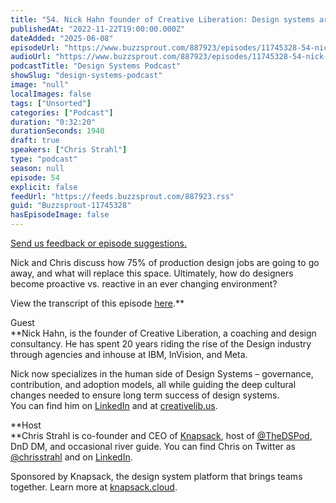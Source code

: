 ```yaml
---
title: "54. Nick Hahn founder of Creative Liberation: Design systems are going to reduce the need for early career designers by 75%"
publishedAt: "2022-11-22T19:00:00.000Z"
dateAdded: "2025-06-08"
episodeUrl: "https://www.buzzsprout.com/887923/episodes/11745328-54-nick-hahn-founder-of-creative-liberation-design-systems-are-going-to-reduce-the-need-for-early-career-designers-by-75.mp3"
audioUrl: "https://www.buzzsprout.com/887923/episodes/11745328-54-nick-hahn-founder-of-creative-liberation-design-systems-are-going-to-reduce-the-need-for-early-career-designers-by-75.mp3"
podcastTitle: "Design Systems Podcast"
showSlug: "design-systems-podcast"
image: "null"
localImages: false
tags: ["Unsorted"]
categories: ["Podcast"]
duration: "0:32:20"
durationSeconds: 1940
draft: true
speakers: ["Chris Strahl"]
type: "podcast"
season: null
episode: 54
explicit: false
feedUrl: "https://feeds.buzzsprout.com/887923.rss"
guid: "Buzzsprout-11745328"
hasEpisodeImage: false
---
```

[Send us feedback or episode suggestions.](https://www.buzzsprout.com/twilio/text_messages/887923/open_sms)

Nick and Chris discuss how 75% of production design jobs are going to go away, and what will replace this space. Ultimately, how do designers become proactive vs. reactive in an ever changing environment?

View the transcript of this episode [here](https://docs.google.com/document/d/14uRHUGUILHL1OovyUfIiZyoCCTxH7fAx/edit).**  
  
Guest  
**Nick Hahn, is the founder of Creative Liberation, a coaching and design consultancy. He has spent 20 years riding the rise of the Design industry through agencies and inhouse at IBM, InVision, and Meta.  
  
Nick now specializes in the human side of Design Systems – governance, contribution, and adoption models, all while guiding the deep cultural changes needed to ensure long term success of design systems.  
You can find him on [LinkedIn](https://www.linkedin.com/in/nickhahn/) and at [creativelib.us](http://www.creativelib.us/). 

**Host  
**Chris Strahl is co-founder and CEO of [Knapsack](https://www.knapsack.cloud/), host of [@TheDSPod](https://twitter.com/thedspod), DnD DM, and occasional river guide. You can find Chris on Twitter as [@chrisstrahl](https://twitter.com/chrisstrahl) and on [LinkedIn](https://www.linkedin.com/in/chrisstrahl/).

Sponsored by Knapsack, the design system platform that brings teams together. Learn more at [knapsack.cloud](https://www.knapsack.cloud/?utm_source=podcast).
